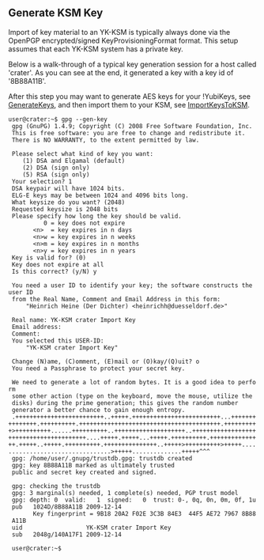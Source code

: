 == Generate KSM Key ==

Import of key material to an YK-KSM is typically always done via the
OpenPGP encrypted/signed KeyProvisioningFormat format.  This setup
assumes that each YK-KSM system has a private key.

Below is a walk-through of a typical key generation session for a host
called 'crater'.  As you can see at the end, it generated a key with a
key id of '8B88A11B'.

After this step you may want to generate AES keys for your !YubiKeys,
see [[GenerateKeys]], and then import them to your KSM, see
[[ImportKeysToKSM]].

 <nowiki>user@crater:~$ gpg --gen-key
 gpg (GnuPG) 1.4.9; Copyright (C) 2008 Free Software Foundation, Inc.
 This is free software: you are free to change and redistribute it.
 There is NO WARRANTY, to the extent permitted by law.
 
 Please select what kind of key you want:
    (1) DSA and Elgamal (default)
    (2) DSA (sign only)
    (5) RSA (sign only)
 Your selection? 1
 DSA keypair will have 1024 bits.
 ELG-E keys may be between 1024 and 4096 bits long.
 What keysize do you want? (2048) 
 Requested keysize is 2048 bits
 Please specify how long the key should be valid.
          0 = key does not expire
       <n>  = key expires in n days
       <n>w = key expires in n weeks
       <n>m = key expires in n months
       <n>y = key expires in n years
 Key is valid for? (0) 
 Key does not expire at all
 Is this correct? (y/N) y
 
 You need a user ID to identify your key; the software constructs the user ID
 from the Real Name, Comment and Email Address in this form:
     "Heinrich Heine (Der Dichter) <heinrichh@duesseldorf.de>"
 
 Real name: YK-KSM crater Import Key
 Email address: 
 Comment: 
 You selected this USER-ID:
     "YK-KSM crater Import Key"
 
 Change (N)ame, (C)omment, (E)mail or (O)kay/(Q)uit? o
 You need a Passphrase to protect your secret key.
 
 We need to generate a lot of random bytes. It is a good idea to perform
 some other action (type on the keyboard, move the mouse, utilize the
 disks) during the prime generation; this gives the random number
 generator a better chance to gain enough entropy.
 .+++++++++++++++++++++++++..+++++.+++++++++++++++++++++++++...+++++++++++++++.++++++++++.++++++++++++++++++++++++++++++++++++++++.++++++++++>++++++++++......++++++++++..++++++++++++++++++++..++++++++++++++++++++++++++++++++++++++++....+++++.+++++...+++++.++++++++++.+++++++++++++++.+++++..+++++.++++++++++.+++++++++++++++..+++++>++++++++++>+++++.................................>+++++..............+++++^^^
 gpg: /home/user/.gnupg/trustdb.gpg: trustdb created
 gpg: key 8B88A11B marked as ultimately trusted
 public and secret key created and signed.
 
 gpg: checking the trustdb
 gpg: 3 marginal(s) needed, 1 complete(s) needed, PGP trust model
 gpg: depth: 0  valid:   1  signed:   0  trust: 0-, 0q, 0n, 0m, 0f, 1u
 pub   1024D/8B88A11B 2009-12-14
       Key fingerprint = 9B18 20A2 F02E 3C3B 84E3  44F5 AE72 7967 8B88 A11B
 uid                  YK-KSM crater Import Key
 sub   2048g/140A17F1 2009-12-14
 
 user@crater:~$</nowiki>
